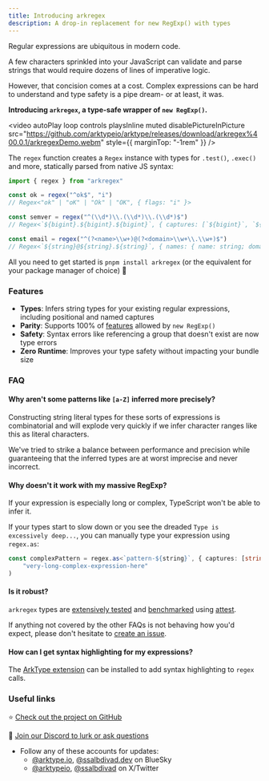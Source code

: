 ```yaml
---
title: Introducing arkregex
description: A drop-in replacement for new RegExp() with types
---
```


Regular expressions are ubiquitous in modern code.

A few characters sprinkled into your JavaScript can validate and parse strings that would require dozens of lines of imperative logic.

However, that concision comes at a cost. Complex expressions can be hard to understand and type safety is a pipe dream- or at least, it was.

**Introducing `arkregex`, a type-safe wrapper of `new RegExp()`.**

<video
	autoPlay
	loop
	controls
	playsInline
	muted
	disablePictureInPicture
	src="https://github.com/arktypeio/arktype/releases/download/arkregex%400.0.1/arkregexDemo.webm"
	style={{ marginTop: "-1rem" }}
/>

The `regex` function creates a `Regex` instance with types for `.test()`, `.exec()` and more, statically parsed from native JS syntax:

```ts
import { regex } from "arkregex"

const ok = regex("^ok$", "i")
// Regex<"ok" | "oK" | "Ok" | "OK", { flags: "i" }>

const semver = regex("^(\\d*)\\.(\\d*)\\.(\\d*)$")
// Regex<`${bigint}.${bigint}.${bigint}`, { captures: [`${bigint}`, `${bigint}`, `${bigint}`] }>

const email = regex("^(?<name>\\w+)@(?<domain>\\w+\\.\\w+)$")
// Regex<`${string}@${string}.${string}`, { names: { name: string; domain: `${string}.${string}`; }; ...>
```

All you need to get started is `pnpm install arkregex` (or the equivalent for your package manager of choice) 🎉

### Features

- **Types**: Infers string types for your existing regular expressions, including positional and named captures
- **Parity**: Supports 100% of [features](https://developer.mozilla.org/en-US/docs/Web/JavaScript/Guide/Regular_expressions) allowed by `new RegExp()`
- **Safety**: Syntax errors like referencing a group that doesn't exist are now type errors
- **Zero Runtime**: Improves your type safety without impacting your bundle size

### FAQ

#### Why aren't some patterns like `[a-Z]` inferred more precisely?

Constructing string literal types for these sorts of expressions is combinatorial and will explode very quickly if we infer character ranges like this as literal characters.

We've tried to strike a balance between performance and precision while guaranteeing that the inferred types are at worst imprecise and never incorrect.

#### Why doesn't it work with my massive RegExp?

If your expression is especially long or complex, TypeScript won't be able to infer it.

If your types start to slow down or you see the dreaded `Type is excessively deep...`, you can manually type your expression using `regex.as`:

```ts
const complexPattern = regex.as<`pattern-${string}`, { captures: [string] }>(
	"very-long-complex-expression-here"
)
```

#### Is it robust?

`arkregex` types are [extensively tested](https://github.com/arktypeio/arktype/tree/main/ark/regex/__tests__/regex.test.ts) and [benchmarked](https://github.com/arktypeio/arktype/tree/main/ark/regex/__tests__/regex.bench.ts) using [attest](https://github.com/arktypeio/arktype/tree/main/ark/attest#readme).

If anything not covered by the other FAQs is not behaving how you'd expect, please don't hesitate to [create an issue](https://github.com/arktypeio/arktype/issues/new).

#### How can I get syntax highlighting for my expressions?

The [ArkType extension](https://marketplace.visualstudio.com/items?itemName=arktypeio.arkdark) can be installed to add syntax highlighting to `regex` calls.

### Useful links

⭐ [Check out the project on GitHub](https://github.com/arktypeio/arktype)

👋 [Join our Discord to lurk or ask questions](https://arktype.io/discord)

- Follow any of these accounts for updates:
  - [@arktype.io](https://bsky.app/profile/arktype.io), [@ssalbdivad.dev](https://bsky.app/profile/ssalbdivad.dev) on BlueSky
  - [@arktypeio](https://x.com/arktypeio), [@ssalbdivad](https://x.com/arktypeio) on X/Twitter

